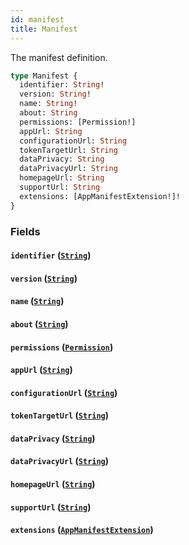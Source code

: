 ```yaml
---
id: manifest
title: Manifest
---
```



The manifest definition.

```graphql
type Manifest {
  identifier: String!
  version: String!
  name: String!
  about: String
  permissions: [Permission!]
  appUrl: String
  configurationUrl: String
  tokenTargetUrl: String
  dataPrivacy: String
  dataPrivacyUrl: String
  homepageUrl: String
  supportUrl: String
  extensions: [AppManifestExtension!]!
}
```


### Fields

#### `identifier` ([`String`](../../../developer/api-reference/scalars/string))




#### `version` ([`String`](../../../developer/api-reference/scalars/string))




#### `name` ([`String`](../../../developer/api-reference/scalars/string))




#### `about` ([`String`](../../../developer/api-reference/scalars/string))




#### `permissions` ([`Permission`](../../../developer/api-reference/objects/permission))




#### `appUrl` ([`String`](../../../developer/api-reference/scalars/string))




#### `configurationUrl` ([`String`](../../../developer/api-reference/scalars/string))




#### `tokenTargetUrl` ([`String`](../../../developer/api-reference/scalars/string))




#### `dataPrivacy` ([`String`](../../../developer/api-reference/scalars/string))




#### `dataPrivacyUrl` ([`String`](../../../developer/api-reference/scalars/string))




#### `homepageUrl` ([`String`](../../../developer/api-reference/scalars/string))




#### `supportUrl` ([`String`](../../../developer/api-reference/scalars/string))




#### `extensions` ([`AppManifestExtension`](../../../developer/api-reference/objects/app-manifest-extension))






